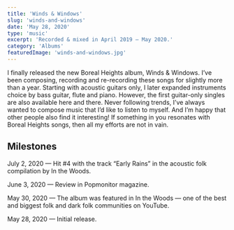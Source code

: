 ```yaml
---
title: 'Winds & Windows'
slug: 'winds-and-windows'
date: 'May 28, 2020'
type: 'music'
excerpt: 'Recorded & mixed in April 2019 — May 2020.'
category: 'Albums'
featuredImage: 'winds-and-windows.jpg'
---
```


I finally released the new Boreal Heights album, Winds & Windows. I’ve been
composing, recording and re-recording these songs for slightly more than a year.
Starting with acoustic guitars only, I later expanded instruments choice by bass
guitar, flute and piano. However, the first guitar-only singles are also
available here and there. Never following trends, I’ve always wanted to compose
music that I’d like to listen to myself. And I’m happy that other people also
find it interesting! If something in you resonates with Boreal Heights songs,
then all my efforts are not in vain.

<SpacerM />

## Milestones

<SpacerL />

July 2, 2020 — Hit #4 with the track “Early Rains” in the acoustic folk
compilation by In the Woods.

<SpacerM />

June 3, 2020 — Review in Popmonitor magazine.

<SpacerM />

May 30, 2020 — The album was featured in In the Woods — one of the best and
biggest folk and dark folk communities on YouTube.

<SpacerM />

May 28, 2020 — Initial release.
